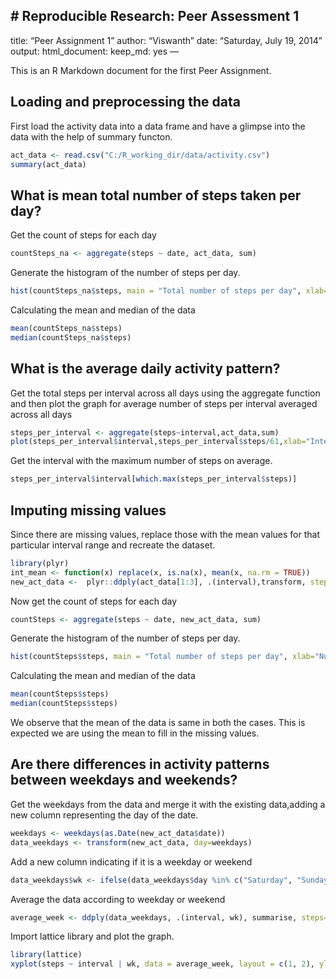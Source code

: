 # Reproducible Research: Peer Assessment 1
---
title: "Peer Assignment 1"
author: "Viswanth"
date: "Saturday, July 19, 2014"
output:
  html_document:
    keep_md: yes
---

This is an R Markdown document for the first Peer Assignment.

## Loading and preprocessing the data

First load the activity data into a data frame and have a glimpse into the data with the help of summary functon. 

```r
act_data <- read.csv("C:/R_working_dir/data/activity.csv")
summary(act_data)
```

## What is mean total number of steps taken per day?

Get the count of steps for each day
```r
countSteps_na <- aggregate(steps ~ date, act_data, sum)
```

Generate the histogram of the number of steps per day.
```r
hist(countSteps_na$steps, main = "Total number of steps per day", xlab="Number of steps")
```

Calculating the mean and median of the data
```r
mean(countSteps_na$steps)
median(countSteps_na$steps)
```


## What is the average daily activity pattern?

Get the total steps per interval across all days using the aggregate function and then plot the graph for average number of steps per interval averaged across all days

```r
steps_per_interval <- aggregate(steps~interval,act_data,sum)
plot(steps_per_interval$interval,steps_per_interval$steps/61,xlab="Intervals",ylab="Average Steps", type="l")
```

Get the interval with the maximum number of steps on average.
```r
steps_per_interval$interval[which.max(steps_per_interval$steps)]
```

## Imputing missing values

Since there are missing values, replace those with the mean values for that particular interval range and recreate the dataset.

```r
library(plyr)
int_mean <- function(x) replace(x, is.na(x), mean(x, na.rm = TRUE))
new_act_data <-  plyr::ddply(act_data[1:3], .(interval),transform, steps = int_mean(steps),date = date,interval=interval) 
```

Now get the count of steps for each day
```r
countSteps <- aggregate(steps ~ date, new_act_data, sum)
```

Generate the histogram of the number of steps per day.
```r
hist(countSteps$steps, main = "Total number of steps per day", xlab="Number of steps")
```

Calculating the mean and median of the data
```r
mean(countSteps$steps)
median(countSteps$steps)
```

We observe that the mean of the data is same in both the cases. This is expected we are using the mean to fill in the missing values. 

## Are there differences in activity patterns between weekdays and weekends?

Get the weekdays from the data and merge it with the existing data,adding a new column representing the day of the date.
```r
weekdays <- weekdays(as.Date(new_act_data$date))
data_weekdays <- transform(new_act_data, day=weekdays)
```

Add a new column indicating if it is a weekday or weekend
```r
data_weekdays$wk <- ifelse(data_weekdays$day %in% c("Saturday", "Sunday"),"weekend", "weekday")
```

Average the data according to weekday or weekend
```r
average_week <- ddply(data_weekdays, .(interval, wk), summarise, steps=mean(steps))
```

Import lattice library and plot the graph.
```r
library(lattice)
xyplot(steps ~ interval | wk, data = average_week, layout = c(1, 2), ylab = "Number of Steps", xlab = "Interval", type="l")
```